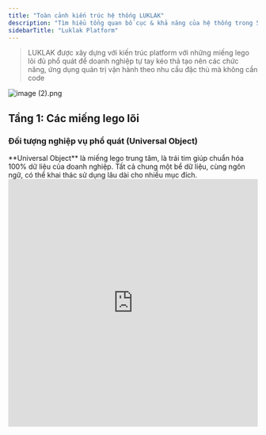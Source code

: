 ```yaml
---
title: "Toàn cảnh kiến trúc hệ thống LUKLAK"
description: "Tìm hiểu tổng quan bố cục & khả năng của hệ thống trong 5 phút"
sidebarTitle: "Luklak Platform"
---
```


> LUKLAK được xây dựng với kiến trúc platform với những miếng lego lõi đủ phổ quát để doanh nghiệp tự tay kéo thả tạo nên các chức năng, ứng dụng quản trị vận hành theo nhu cầu đặc thù mà không cần code

![image (2).png](/images/image\(2\).png)

## Tầng 1: Các miếng lego lõi

### Đối tượng nghiệp vụ phổ quát (Universal Object)

<Tip>
  <Icon icon="cube" iconType="duotone" color="#358AFF" /> **Universal Object** là miếng lego trung tâm, là trái tim giúp chuẩn hóa 100% dữ liệu của doanh nghiệp. Tất cả chung một bể dữ liệu, cùng ngôn ngữ, có thể khai thác sử dụng lâu dài cho nhiều mục đích.
</Tip>

<iframe src="https://www.guidejar.com/embed/3tfJg2mj2HIHiEmYA5A8?type=1&controls=on" width="100%" height="500px" allowfullscreen frameborder="0" />

<Note>
  Mỗi Object luôn đi kèm 2 nửa hữu cơ

  <CardGroup cols={2}>
    <Card title="Màn hình dữ liệu (Data Screen)" icon="pen-field" iconType="duotone" color="#358AFF">
      
    </Card>
    <Card title="Tiến trình (Workflow)" icon="arrow-progress" iconType="duotone" color="#358AFF">
      
    </Card>
  </CardGroup>
</Note>

### Màn hình dữ liệu (Data Screen)

### Tiến trình (Workflow)

### Kết nối Đối tượng nghiệp vụ (Object Connection)

### Tự động hóa phổ quát (Universal Automation)

### Giao diện làm việc (Workviews)

### Phương án phân quyền (Permission Scheme)

### Phương án thông báo (Notification Scheme)

### Người dùng, nhóm, vai trò (User, Group, Role)

### Đặc quyền doanh nghiệp (Business Privilege)

### Giấy phép truy cập tiện ích (Item Access)

## Tầng 2: Thiết kế chức năng

### Function - Đóng gói logic

### Function Access - Quyền đối với Chức năng

## Tầng 3: Sử dụng làm việc & giao tiếp

### Unified Org - Tổ chức chung

### Workspace - Các văn phòng cơ động

### Personal Home - Trang cá nhân